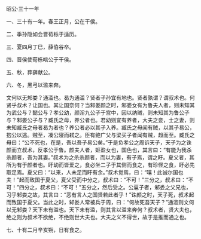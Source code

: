 

昭公·三十一年

一、三十有一年。春王正月，公在干侯。

二、季孙隐如会晋荀栎于适历。

三、夏四月丁巳，薛伯谷卒。

四、晋侯使荀栎唁公于干侯。

五、秋，葬薛献公。

六、冬，黑弓以滥来奔。

文何以无邾娄？通滥也。曷为通滥？贤者子孙宜有地也。贤者孰谓？谓叔术也。何贤乎叔术？让国也。其让国奈何？当邾娄颜之时，邾娄女有为鲁夫人者，则未知其为武公与？懿公与？孝公幼，颜淫九公子于宫中，因以纳贼，则未知其为鲁公子与？邾娄公子与？臧氏之母，养公者也。君幼则宜有养者，大夫之妾，士之妻，则未知臧氏之母者曷为者也？养公者必以其子入养。臧氏之母闻有贼，以其子易公，抱公以逃。贼至，凑公寝而弒之。臣有鲍广父与梁买子者闻有贼，趋而至。臧氏之母曰：“公不死也，在是，吾以吾子易公矣。”于是负孝公之周诉天子，天子为之诛颜而立叔术，反孝公于鲁。颜夫人者，妪盈女也，国色也，其言曰：“有能为我杀杀颜者，吾为其妻。”叔术为之杀杀颜者，而以为妻，有子焉，谓之盱。夏父者，其所为有于颜者也。盱幼而皆爱之，食必坐二子于其侧而食之，有珍怪之食，盱必先取足焉。夏父曰：“以来，人未足而盱有余。”叔术觉焉，曰：“嘻！此诚尔国也夫！”起而致国于夏父，夏父受而中分之，叔术曰：“不可！”三分之，叔术曰：“不可！”四分之，叔术曰：“不可！”五分之，然后受之。公扈子者，邾娄之父兄也，习乎邾娄之故，其言曰：“恶有言人之国贤若此者乎！”诛颜之时，天子死，叔术起而致国于夏父。当此之时，邾娄人常被兵于周，曰：“何故死吾天子？”通滥则文何以无邾娄？天下未有滥也。天下未有滥，则其言以滥来奔何？叔术者，贤大夫也，绝之则为叔术不欲绝，不绝则世大夫也。大夫之义不得世，故于是推而通之也。

七、十有二月辛亥朔，日有食之。

